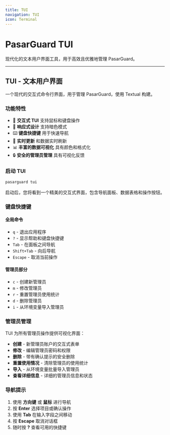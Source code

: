 ```yaml
---
title: TUI
navigation: TUI
icon: Terminal
---
```


# PasarGuard TUI

现代化的文本用户界面工具，用于高效且优雅地管理 PasarGuard。

---

## TUI - 文本用户界面

一个现代的交互式命令行界面，用于管理 PasarGuard，使用 Textual 构建。

### 功能特性

- 🎯 **交互式 TUI** 支持鼠标和键盘操作
- 📱 **响应式设计** 支持暗色模式
- ⌨️ **键盘快捷键** 用于快速导航
- 🔄 **实时更新** 和数据实时刷新
- 📊 **丰富的数据可视化** 具有颜色和格式化
- 🔒 **安全的管理员管理** 具有可视化反馈

### 启动 TUI

```bash
pasarguard tui
```

启动后，您将看到一个精美的交互式界面，包含导航面板、数据表格和操作按钮。

### 键盘快捷键

#### 全局命令

- `q` - 退出应用程序
- `?` - 显示帮助和键盘快捷键
- `Tab` - 在面板之间导航
- `Shift+Tab` - 向后导航
- `Escape` - 取消当前操作

#### 管理员部分

- `c` - 创建新管理员
- `m` - 修改管理员
- `r` - 重置管理员使用统计
- `d` - 删除管理员
- `i` - 从环境变量导入管理员

### 管理员管理

TUI 为所有管理员操作提供可视化界面：

- **创建** - 新管理员账户的交互式表单
- **修改** - 编辑管理员密码和权限
- **删除** - 带有确认提示的安全删除
- **重置使用情况** - 清除管理员的使用统计
- **导入** - 从环境变量批量导入管理员
- **查看详细信息** - 详细的管理员信息和状态

### 导航提示

1. 使用 **方向键** 或 **鼠标** 进行导航
2. 按 **Enter** 选择项目或确认操作
3. 使用 **Tab** 在输入字段之间移动
4. 按 **Escape** 取消对话框
5. 随时按 **?** 查看可用的快捷键
